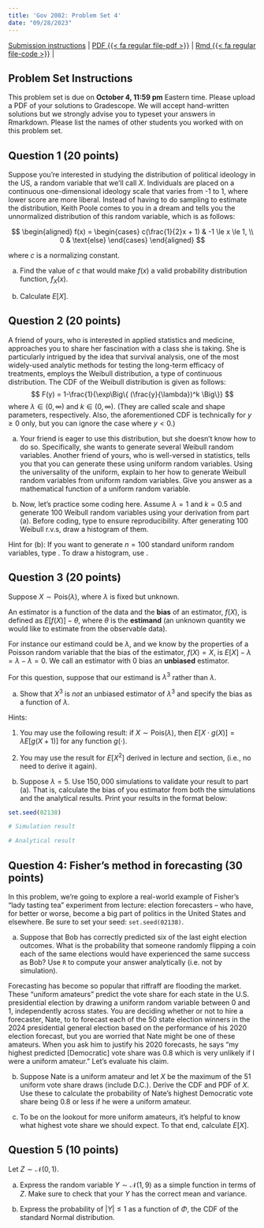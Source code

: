 ```yaml
---
title: 'Gov 2002: Problem Set 4'
date: "09/28/2023"
---
```


[Submission instructions](problem-sets.qmd) | [PDF {{< fa regular file-pdf >}}](/files/assignments/pset_4.pdf) | [Rmd {{< fa regular file-code >}}](/files/assignments/pset_4.Rmd) | 

## Problem Set Instructions 

This problem set is due on **October 4, 11:59 pm** Eastern time. Please upload a PDF of your solutions to Gradescope. We will accept hand-written solutions but we strongly advise you to typeset your answers in Rmarkdown. Please list the names of other students you worked with on this problem set. 

## Question 1 (20 points)

Suppose you're interested in studying the distribution of political ideology in the US, a random variable that we'll call $X$. Individuals are placed on a continuous one-dimensional ideology scale that varies from -1 to 1, where lower score are more liberal. Instead of having to do sampling to estimate the distribution, Keith Poole\footnote{One of the creators of NOMINATE, a method for estimating Congressional ideology.} comes to you in a dream and tells you the unnormalized distribution of this random variable, which is as follows:

$$
\begin{aligned}
f(x) = \begin{cases} 
c(\frac{1}{2}x + 1) & -1 \le x \le 1, \\
0 & \text{else}
\end{cases}
\end{aligned}
$$

where $c$ is a normalizing constant\footnote{Note that this distribution is completely made up and is not based on actual data.}.

(a) Find the value of $c$ that would make $f(x)$ a valid probability distribution function, $f_X(x)$.

(b) Calculate $E[X]$.












## Question 2 (20 points)

A friend of yours, who is interested in applied statistics and medicine, approaches you to share her fascination with a class she is taking. She is particularly intrigued by the idea that survival analysis, one of the most widely-used analytic methods for testing the long-term efficacy of treatments, employs the Weibull distribution, a type of continuous distribution. The CDF of the Weibull distribution is given as follows:
$$
F(y) = 1-\frac{1}{\exp\Big\{ (\frac{y}{\lambda})^k  \Big\}}
$$
where $\lambda \in (0, \infty)$ and $k \in (0, \infty)$. (They are called scale and shape parameters, respectively. Also, the aforementioned CDF is technically for $y \geq 0$ only, but you can ignore the case where $y < 0$.)

(a) Your friend is eager to use this distribution, but she doesn't know how to do so. Specifically, she wants to generate several Weibull random variables. Another friend of yours, who is well-versed in statistics, tells you that you can generate these using uniform random variables. Using the universality of the uniform, explain to her how to generate Weibull random variables from uniform random variables. Give you answer as a mathematical function of a uniform random variable. 

(b) Now, let's practice some coding here. Assume $\lambda = 1$ and $k = 0.5$ and generate 100 Weibull random variables using your derivation from part (a). Before coding, type \texttt{set.seed(02138)} to ensure reproducibility. After generating 100 Weibull r.v.s, draw a histogram of them.

Hint for (b): If you want to generate $n = 100$ standard uniform random variables, type \texttt{runif(n = 100, min = 0, max = 1)}. To draw a histogram, use \texttt{hist()}.











## Question 3 (20 points)

Suppose $X \sim \text{Pois}(\lambda)$, where $\lambda$ is fixed but unknown. 

An estimator is a function of the data and the **bias** of an estimator, $f(X)$, is defined as $E[f(X)] - \theta$, where $\theta$ is the **estimand** (an unknown quantity we would like to estimate from the observable data). 

For instance our estimand could be $\lambda$, and we know by the properties of a Poisson random variable that the bias of the estimator, $f(X) = X$, is $E[X] - \lambda = \lambda - \lambda = 0$. We call an estimator with $0$ bias an **unbiased** estimator. 

For this question, suppose that our estimand is $\lambda^3$ rather than $\lambda$. 

(a) Show that $X^3$ is _not_ an unbiased estimator of $\lambda^3$ and specify the bias as a function of $\lambda$.

Hints: 

1. You may use the following result: if $X \sim \text{Pois}(\lambda)$, then $E[X\cdot g(X)] = \lambda E[g(X + 1)]$ for any function $g(\cdot)$.

2. You may use the result for $E[X^2]$ derived in lecture and section, (i.e., no need to derive it again). 

(b) Suppose $\lambda = 5$. Use $150,000$ simulations to validate your result to part (a). That is, calculate the bias of you estimator from both the simulations and the analytical results. Print your results in the format below: 

```r
set.seed(02138)

# Simulation result 

# Analytical result 

```


















## Question 4: Fisher's method in forecasting (30 points)

In this problem, we're going to explore a real-world example of Fisher's "lady tasting tea" experiment from lecture: election forecasters -- who have, for better or worse, become a big part of politics in the United States and elsewhere. Be sure to set your seed: `set.seed(02138)`.

(a) Suppose that Bob has correctly predicted six of the last eight election outcomes. What is the probability that someone randomly flipping a coin each of the same elections would have experienced the same success as Bob? Use `R` to compute your answer analytically (i.e. not by simulation).

Forecasting has become so popular that riffraff are flooding the market. These "uniform amateurs" predict the vote share for each state in the U.S. presidential election by drawing a uniform random variable between 0 and 1, independently across states. You are deciding whether or not to hire a forecaster, Nate, to to forecast each of the 50 state election winners in the 2024 presidential general election based on the performance of his 2020 election forecast, but you are worried that Nate might be one of these amateurs. When you ask him to justify his 2020 forecasts, he says "my highest predicted [Democratic] vote share was 0.8 which is very unlikely if I were a uniform amateur." Let's evaluate his claim.

(b) Suppose Nate is a uniform amateur and let $X$ be the maximum of the 51 uniform vote share draws (include D.C.). Derive the CDF and PDF of $X$. Use these to calculate the probability of Nate's highest Democratic vote share being 0.8 or less if he were a uniform amateur. 

(c) To be on the lookout for more uniform amateurs, it's helpful to know what highest vote share we should expect. To that end, calculate $E[X]$.













## Question 5 (10 points)

Let $Z \sim \mathcal{N}(0, 1)$. 

(a) Express the random variable $Y \sim \mathcal{N}(1, 9)$ as a simple function in terms of $Z$. Make sure to check that your $Y$ has the correct mean and variance.

(b) Express the probability of $|Y| \leq 1$ as a function of $\Phi$, the CDF of the standard Normal distribution.







